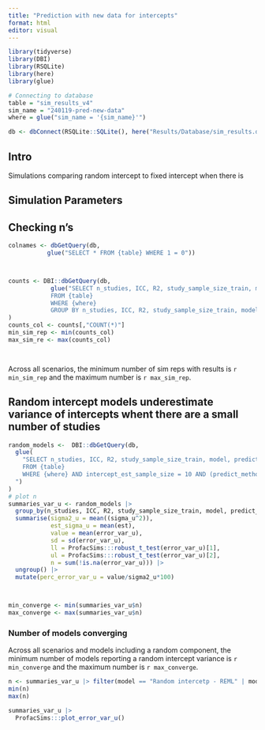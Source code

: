 ```yaml
---
title: "Prediction with new data for intercepts"
format: html
editor: visual
---
```


```r
library(tidyverse)
library(DBI)
library(RSQLite)
library(here)
library(glue)

# Connecting to database
table = "sim_results_v4"
sim_name = "240119-pred-new-data"
where = glue("sim_name = '{sim_name}'")

db <- dbConnect(RSQLite::SQLite(), here("Results/Database/sim_results.db"))

```

## Intro
Simulations comparing random intercept to fixed intercept when there is 


## Simulation Parameters

## Checking n's
```r

colnames <- dbGetQuery(db,
           glue("SELECT * FROM {table} WHERE 1 = 0"))



counts <- DBI::dbGetQuery(db,
            glue("SELECT n_studies, ICC, R2, study_sample_size_train, model, predict_method, intercept_est_sample_size, metric, COUNT(*) 
            FROM {table}
            WHERE {where}
            GROUP BY n_studies, ICC, R2, study_sample_size_train, model, predict_method, intercept_est_sample_size, metric")
)
counts_col <- counts[,"COUNT(*)"]
min_sim_rep <- min(counts_col)
max_sim_re <- max(counts_col)




```
Across all scenarios, the minimum number of sim reps with results is `r min_sim_rep` and the maximum number is `r max_sim_rep`.

## Random intercept models underestimate variance of intercepts whent there are a small number of studies



```r



random_models <-  DBI::dbGetQuery(db,
  glue(
    "SELECT n_studies, ICC, R2, study_sample_size_train, model, predict_method, intercept_est_sample_size, metric, est, error_var_u, sigma_u
    FROM {table}
    WHERE {where} AND intercept_est_sample_size = 10 AND (predict_method = 'new0' OR predict_method = 'new_dynamic') AND metric = 'var_u' AND (model ='Random intercetp - ML' OR model = 'Random intercetp - REML')
  ")
)
# plot n
summaries_var_u <- random_models |> 
  group_by(n_studies, ICC, R2, study_sample_size_train, model, predict_method) |> 
  summarise(sigma2_u = mean((sigma_u^2)),
            est_sigma_u = mean(est),
            value = mean(error_var_u), 
            sd = sd(error_var_u),
            ll = ProfacSims:::robust_t_test(error_var_u)[1], 
            ul = ProfacSims:::robust_t_test(error_var_u)[2],  
            n = sum(!is.na(error_var_u))) |> 
  ungroup() |> 
  mutate(perc_error_var_u = value/sigma2_u*100)



min_converge <- min(summaries_var_u$n)
max_converge <- max(summaries_var_u$n)


```
### Number of models converging
Across all scenarios and models including a random component, the minimum number of models reporting a random intercept variance is `r min_converge` and the maximum number is `r max_converge`.


```r
n <- summaries_var_u |> filter(model == "Random intercetp - REML" | model == "Random intercetp - ML") |> select(n)
min(n)
max(n)
```


```r
summaries_var_u |> 
  ProfacSims:::plot_error_var_u()
```


